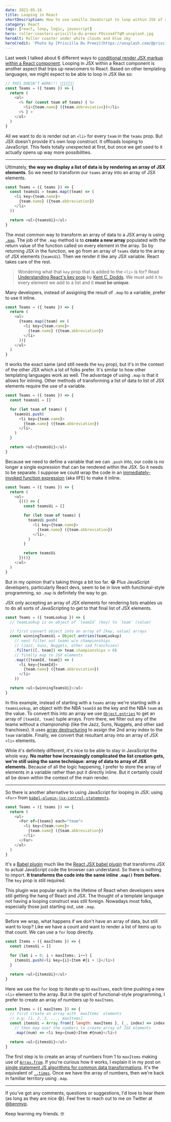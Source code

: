```yaml
---
date: 2021-05-16
title: Looping in React
shortDescription: How to use vanilla JavaScript to loop within JSX of a React component
category: React
tags: [react, loop, logic, javascript]
hero: roller-coasters-priscilla-du-preez-FOsina4f7qM-unsplash.jpg
heroAlt: Roller coaster under white clouds and blue sky
heroCredit: 'Photo by [Priscilla Du Preez](https://unsplash.com/@priscilladupreez)'
---
```


Last week I talked about 6 different ways to [conditional render JSX markup within a React component](/blog/conditional-rendering-react/). Looping in JSX within a React component is another aspect that trips up newcomers to React. Based on other templating languages, we might expect to be able to loop in JSX like so:

```js
// THIS DOESN'T WORK!!! 👎🏾👎🏾👎🏾
const Teams = ({ teams }) => {
  return (
    <ul>
      <% for (const team of teams) { %>
        <li>{team.name} ({team.abbreviation})</li>
      <% } >
    </ul>
  )
}
```

All we want to do is render out an `<li>` for every `team` in the `teams` prop. But JSX doesn't provide it's own loop construct. It offloads looping to JavaScript. This feels totally unexpected at first, but once we get used to it actually opens up way more possibilities.

---

Ultimately, **the way we display a list of data is by rendering an array of JSX elements**. So we need to transform our `teams` array into an array of JSX elements.

```js
const Teams = ({ teams }) => {
  const teamsUi = teams.map((team) => (
    <li key={team.name}>
      {team.name} ({team.abbreviation})
    </li>
  ))

  return <ul>{teamsUi}</ul>
}
```

The most common way to transform an array of data to a JSX array is using [`.map`](https://developer.mozilla.org/en-US/docs/Web/JavaScript/Reference/Global_Objects/Array/map). The job of the `.map` method is to **create a new array** populated with the return value of the function called on every element in the array. So by returning JSX in the function, we go from an array of `teams` data to the array of JSX elements (`teamsUi`). Then we render it like any JSX variable. React takes care of the rest.

> Wondering what that `key` prop that is added to the `<li>` is for? Read [Understanding React's key prop](https://kentcdodds.com/blog/understanding-reacts-key-prop) by [Kent C. Dodds](https://twitter.com/kentcdodds/). We must add it to every element we add to a list and it **must be unique**.

Many developers, instead of assigning the result of `.map` to a variable, prefer to use it inline.

```js {4-8}
const Teams = ({ teams }) => {
  return (
    <ul>
      {teams.map((team) => (
        <li key={team.name}>
          {team.name} ({team.abbreviation})
        </li>
      ))}
    </ul>
  )
}
```

It works the exact same (and still needs the `key` prop), but it's in the context of the other JSX which a lot of folks prefer. It's similar to how other templating languages work as well. The advantage of using `.map` is that it allows for inlining. Other methods of transforming a list of data to list of JSX elements require the use of a variable.

```js {4-10}
const Teams = ({ teams }) => {
  const teamsUi = []

  for (let team of teams) {
    teamsUi.push(
      <li key={team.name}>
        {team.name} ({team.abbreviation})
      </li>,
    )
  }

  return <ul>{teamsUi}</ul>
}
```

Because we need to define a variable that we can `.push` into, our code is no longer a single expression that can be rendered within the JSX. So it needs to be separate. I suppose we could wrap the code in an [immediately-invoked function expression](https://developer.mozilla.org/en-US/docs/Glossary/IIFE) (aka IIFE) to make it inline.

```js {4-16}
const Teams = ({ teams }) => {
  return (
    <ul>
      {(() => {
        const teamsUi = []

        for (let team of teams) {
          teamsUi.push(
            <li key={team.name}>
              {team.name} ({team.abbreviation})
            </li>,
          )
        }

        return teamsUi
      })()}
    </ul>
  )
}
```

But in my opinion that's taking things a bit too far. 😂 Plus JavaScript developers, particularly React devs, seem to be in love with functional-style programming, so `.map` is definitely the way to go.

JSX only accepting an array of JSX elements for rendering lists enables us to do all sorts of JavaScripting to get to that final list of JSX elements.

```js {5,8,10}
const Teams = ({ teamLookup }) => {
  // teamLookup is an object of `teamId` (key) to `team` (value)

  // first convert object into an array of [key, value] arrays
  const winningTeamsUi = Object.entries(teamLookup)
    // next filter out teams w/o championships
    // (Jazz, Suns, Nuggets, other sad franchises)
    .filter(([, team]) => team.championships > 0)
    // finally map to JSX elements
    .map(([teamId, team]) => (
      <li key={teamId}>
        {team.name} ({team.abbreviation})
      </li>
    ))

  return <ul>{winningTeamsUi}</ul>
}
```

In this example, instead of starting with a `teams` array we're starting with a `teamsLookup`, an object with the NBA `teamId` as the key and the NBA `team` as the value. To convert this into an array we use [`Object.entries`](https://developer.mozilla.org/en-US/docs/Web/JavaScript/Reference/Global_Objects/Object/entries) to get an array of `[teamId, team]` tuple arrays. From there, we filter out any of the teams without a championship (like the Jazz, Suns, Nuggets, and other sad franchises). It uses [array destructuring](/blog/learning-es6-destructuring/#skipping-indices-in-array-destructuring) to assign the 2nd array index to the `team` variable. Finally, we convert that resultant array into an array of JSX `<li>` elements.

While it's definitely different, it's nice to be able to stay in JavaScript the whole way. **No matter how increasingly complicated the list creation gets, we're still using the same technique: array of data to array of JSX elements.** Because of all the logic happening, I prefer to store the array of elements in a variable rather than put it directly inline. But it certainly could all be down within the context of the main render.

---

So there is another alternative to using JavaScript for looping in JSX: using `<For>` from [`babel-plugin-jsx-control-statements`](https://github.com/AlexGilleran/jsx-control-statements).

```js {4,8}
const Teams = ({ teams }) => {
  return (
    <ul>
      <For of={teams} each="team">
        <li key={team.name}>
          {team.name} ({team.abbreviation})
        </li>
      </For>
    </ul>
  )
}
```

It's a [Babel plugin](https://babeljs.io/docs/en/plugins/) much like the [React JSX babel plugin](https://babeljs.io/docs/en/babel-plugin-transform-react-jsx) that transforms JSX to actual JavaScript code the browser can understand. So there is nothing to import. **It transforms the code into the same inline `.map()` from before.** The `key` prop is still required.

This plugin was popular early in the lifetime of React when developers were still getting the hang of React and JSX. The thought of a template language not having a looping construct was still foreign. Nowadays most folks, especially those just starting out, use `.map`.

---

Before we wrap, what happens if we don't have an array of data, but still want to loop? Like we have a count and want to render a list of items up to that count. We can use a `for` loop directly.

```js {4-6}
const Items = ({ maxItems }) => {
  const itemsUi = []

  for (let i = 0; i < maxItems; i++) {
    itemsUi.push(<li key={i}>Item #{i + 1}</li>)
  }

  return <ul>{itemsUi}</ul>
}
```

Here we use the `for` loop to iterate up to `maxItems`, each time pushing a new `<li>` element to the array. But in the spirit of functional-style programming, I prefer to create an array of numbers up to `maxItems`.

```js {2-6}
const Items = ({ maxItems }) => {
  // first create an array with `maxItems` elements
  // e.g: [1, 2, 3, ..., maxItems]
  const itemsUi = Array.from({ length: maxItems }, (_, index) => index + 1)
    // then map over the numbers to create array of JSX elements
    .map((num) => <li key={num}>Item #{num}</li>)

  return <ul>{itemsUi}</ul>
}
```

The first step is to create an array of numbers from 1 to `maxItems` making use of [`Array.from`](https://developer.mozilla.org/en-US/docs/Web/JavaScript/Reference/Global_Objects/Array/from). If you're curious how it works, I explain it in my post on [single statement JS algorithms for common data transformations](/blog/9-single-statement-javascript-algorithms-common-data-transformations/). It's the equivalent of [`_.times`](https://lodash.com/docs/4.17.15#times). Once we have the array of numbers, then we're back in familiar territory using `.map`.

---

If you've got any comments, questions or suggestions, I'd love to hear them (as long as they are nice 😄). Feel free to reach out to me on Twitter at [@benmvp](https://twitter.com/benmvp).

Keep learning my friends. 🤓
